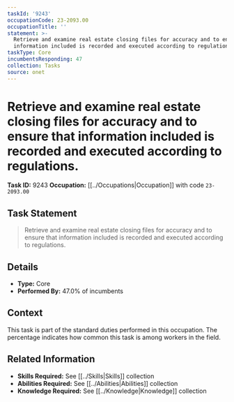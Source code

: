 ```yaml
---
taskId: '9243'
occupationCode: 23-2093.00
occupationTitle: ''
statement: >-
  Retrieve and examine real estate closing files for accuracy and to ensure that
  information included is recorded and executed according to regulations.
taskType: Core
incumbentsResponding: 47
collection: Tasks
source: onet
---
```

# Retrieve and examine real estate closing files for accuracy and to ensure that information included is recorded and executed according to regulations.

**Task ID:** 9243
**Occupation:** [[../Occupations|Occupation]] with code `23-2093.00`

## Task Statement

> Retrieve and examine real estate closing files for accuracy and to ensure that information included is recorded and executed according to regulations.

## Details

- **Type:** Core
- **Performed By:** 47.0% of incumbents

## Context

This task is part of the standard duties performed in this occupation. The percentage indicates how common this task is among workers in the field.

## Related Information

- **Skills Required:** See [[../Skills|Skills]] collection
- **Abilities Required:** See [[../Abilities|Abilities]] collection
- **Knowledge Required:** See [[../Knowledge|Knowledge]] collection
